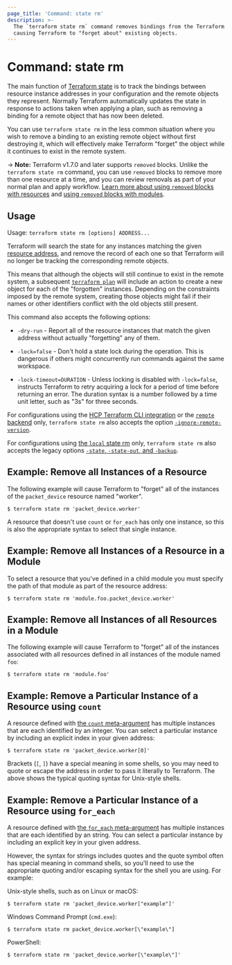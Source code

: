 ```yaml
---
page_title: 'Command: state rm'
description: >-
  The `terraform state rm` command removes bindings from the Terraform state,
  causing Terraform to "forget about" existing objects.
---
```


# Command: state rm

The main function of [Terraform state](/terraform/language/state) is
to track the bindings between resource instance addresses in your configuration
and the remote objects they represent. Normally Terraform automatically
updates the state in response to actions taken when applying a plan, such as
removing a binding for a remote object that has now been deleted.

You can use `terraform state rm` in the less common situation where you wish
to remove a binding to an existing remote object without first destroying it,
which will effectively make Terraform "forget" the object while it continues
to exist in the remote system.

-> **Note:** Terraform v1.7.0 and later supports `removed` blocks. Unlike the `terraform state rm` command, you can use `removed` blocks to remove more than one resource at a time, and you can review removals as part of your normal plan and apply workflow. [Learn more about using `removed` blocks with resources](/terraform/language/resources/syntax#removing-resources) and [using `removed` blocks with modules](/terraform/language/modules/syntax#removing-modules).

## Usage

Usage: `terraform state rm [options] ADDRESS...`

Terraform will search the state for any instances matching the given
[resource address](/terraform/cli/state/resource-addressing), and remove
the record of each one so that Terraform will no longer be tracking the
corresponding remote objects.

This means that although the objects will still continue to exist in the
remote system, a subsequent
[`terraform plan`](/terraform/cli/commands/plan)
will include an action to create a new object for each of the "forgotten"
instances. Depending on the constraints imposed by the remote system, creating
those objects might fail if their names or other identifiers conflict with
the old objects still present.

This command also accepts the following options:

- `-dry-run` - Report all of the resource instances that match the given
  address without actually "forgetting" any of them.

- `-lock=false` - Don't hold a state lock during the operation. This is
  dangerous if others might concurrently run commands against the same
  workspace.

- `-lock-timeout=DURATION` - Unless locking is disabled with `-lock=false`,
  instructs Terraform to retry acquiring a lock for a period of time before
  returning an error. The duration syntax is a number followed by a time
  unit letter, such as "3s" for three seconds.

For configurations using the [HCP Terraform CLI integration](/terraform/cli/cloud) or the [`remote` backend](/terraform/language/settings/backends/remote)
only, `terraform state rm`
also accepts the option
[`-ignore-remote-version`](/terraform/cli/cloud/command-line-arguments#ignore-remote-version).

For configurations using
[the `local` state rm](/terraform/language/settings/backends/local) only,
`terraform state rm` also accepts the legacy options
[`-state`, `-state-out`, and `-backup`](/terraform/language/settings/backends/local#command-line-arguments).

## Example: Remove all Instances of a Resource

The following example will cause Terraform to "forget" all of the instances
of the `packet_device` resource named "worker".

```shell
$ terraform state rm 'packet_device.worker'
```

A resource that doesn't use `count` or `for_each` has only one instance, so
this is also the appropriate syntax to select that single instance.

## Example: Remove all Instances of a Resource in a Module

To select a resource that you've defined in a child module you must specify
the path of that module as part of the resource address:

```shell
$ terraform state rm 'module.foo.packet_device.worker'
```

## Example: Remove all Instances of all Resources in a Module

The following example will cause Terraform to "forget" all of the instances
associated with all resources defined in all instances of the module named
`foo`:

```shell
$ terraform state rm 'module.foo'
```

## Example: Remove a Particular Instance of a Resource using `count`

A resource defined with [the `count` meta-argument](/terraform/language/meta-arguments/count)
has multiple instances that are each identified by an integer. You can
select a particular instance by including an explicit index in your given
address:

```shell
$ terraform state rm 'packet_device.worker[0]'
```

Brackets (`[`, `]`) have a special meaning in some shells, so you may need to
quote or escape the address in order to pass it literally to Terraform.
The above shows the typical quoting syntax for Unix-style shells.

## Example: Remove a Particular Instance of a Resource using `for_each`

A resource defined with [the `for_each` meta-argument](/terraform/language/meta-arguments/for_each)
has multiple instances that are each identified by an string. You can
select a particular instance by including an explicit key in your given
address.

However, the syntax for strings includes quotes and the quote symbol often
has special meaning in command shells, so you'll need to use the appropriate
quoting and/or escaping syntax for the shell you are using. For example:

Unix-style shells, such as on Linux or macOS:

```shell
$ terraform state rm 'packet_device.worker["example"]'
```

Windows Command Prompt (`cmd.exe`):

```shell
$ terraform state rm packet_device.worker[\"example\"]
```

PowerShell:

```shell
$ terraform state rm 'packet_device.worker[\"example\"]'
```
